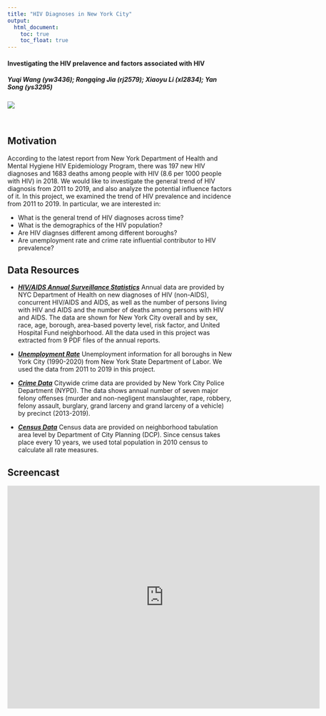 ```yaml
---
title: "HIV Diagnoses in New York City"
output: 
  html_document:
    toc: true
    toc_float: true
---
```



#### **Investigating the HIV prelavence and factors associated with HIV**
##### Yuqi Wang (yw3436); Rongqing Jia (rj2579); Xiaoyu Li (xl2834); Yan Song (ys3295)

<img src="image/nyc_pic.JPG" style=:width:75%">

<br>

## **Motivation**
According to the latest report from New York Department of Health and Mental Hygiene HIV Epidemiology Program, there was 197 new HIV diagnoses and 1683 deaths among people with HIV (8.6 per 1000 people with HIV) in 2018. We would like to investigate the general trend of HIV diagnosis from 2011 to 2019, and also analyze the potential influence factors of it. In this project, we examined the trend of HIV prevalence and incidence from 2011 to 2019. In particular, we are interested in:

* What is the general trend of HIV diagnoses across time?
* What is the demographics of the HIV population? 
* Are HIV diagnses different among different boroughs? 
* Are unemployment rate and crime rate influential contributor to HIV prevalence?


## **Data Resources**

* [***HIV/AIDS Annual Surveillance Statistics***](https://www1.nyc.gov/site/doh/data/data-sets/hiv-aids-annual-surveillance-statistics.page) Annual data are provided by NYC Department of Health on new diagnoses of HIV (non-AIDS), concurrent HIV/AIDS and AIDS, as well as the number of persons living with HIV and AIDS and the number of deaths among persons with HIV and AIDS. The data are shown for New York City overall and by sex, race, age, borough, area-based poverty level, risk factor, and United Hospital Fund neighborhood. All the data used in this project was extracted from 9 PDF files of the annual reports.

* [***Unemployment Rate***](https://labor.ny.gov/stats/LSLAUS.shtm) Unemployment information for all boroughs in New York City (1990-2020) from New York State Department of Labor. We used the data from 2011 to 2019 in this project.

* [***Crime Data***](https://www1.nyc.gov/site/nypd/stats/crime-statistics/historical.page) Citywide crime data are provided by New York City Police Department (NYPD). The data shows annual number of seven major felony offenses (murder and non-negligent manslaughter, rape, robbery, felony assault, burglary, grand larceny and grand larceny of a vehicle) by precinct (2013-2019).

* [***Census Data***](https://data.cityofnewyork.us/City-Government/Census-Demographics-at-the-Neighborhood-Tabulation/rnsn-acs2) Census data are provided on neighborhood tabulation area level by Department of City Planning (DCP). Since census takes place every 10 years, we used total population in 2010 census to calculate all rate measures.

## **Screencast**

<center>
<iframe width="700" height="500" src="https://www.youtube.com/embed/z62VSCMT7Cg" frameborder="0" allow="accelerometer; autoplay; encrypted-media; gyroscope; picture-in-picture" allowfullscreen></iframe>
</center>








